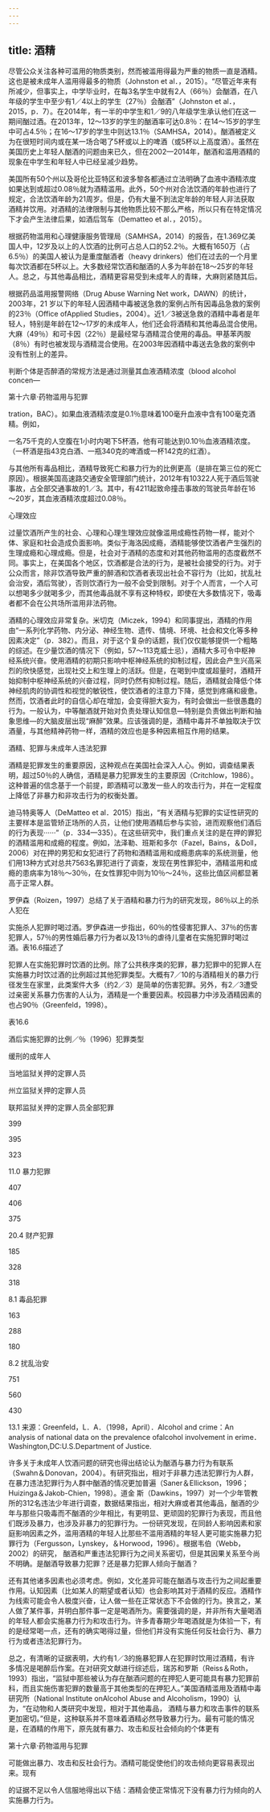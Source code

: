 ```yaml
---
---
---
```

title: 酒精
---



尽管公众关注各种可滥用的物质类别，然而被滥用得最为严重的物质一直是酒精。这也是被未成年人滥用得最多的物质（Johnston et al．，2015）。“尽管近年来有所减少，但事实上，中学毕业时，在每3名学生中就有2人（66％）会酗酒，在八年级的学生中至少有1／4以上的学生（27％）会酗酒”（Johnston et al．，2015，p．7）。在2014年，有一半的中学生和1／9的八年级学生承认他们在这一期间酗过酒。在2013年，12～13岁的学生的酗酒率可达0.8％：在14～15岁的学生中可占4.5％；在16～17岁的学生中则达13.1％（SAMHSA，2014）。酗酒被定义为在很短时间内或在某一场合喝了5杯或以上的啤酒（或5杯以上高度酒）。虽然在美国历史上年轻人酗酒的问题由来已久，但在2002—2014年，酗酒和滥用酒精的现象在中学生和年轻人中已经呈减少趋势。

美国所有50个州以及哥伦比亚特区和波多黎各都通过立法明确了血液中酒精浓度如果达到或超过0.08％就为酒精滥用。此外，50个州对合法饮酒的年龄也进行了规定，合法饮酒年龄为21周岁。但是，仍有大量不到法定年龄的年轻人非法获取酒精并饮用。对酒精的法律限制与其他物质比较不那么严格，所以只有在特定情况下才会产生法律后果，如酒后驾车（Dematteo et al．，2015）。

根据药物滥用和心理健康服务管理局（SAMHSA，2014）的报告，在1.369亿美国人中，12岁及以上的人饮酒的比例可占总人口的52.2％。大概有1650万（占6.5％）的美国人被认为是重度酗酒者（heavy drinkers）他们在过去的一个月里每次饮酒都在5杯以上。大多数经常饮酒和酗酒的人多为年龄在18～25岁的年轻人。总之，与其他毒品相比，酒精更容易受到未成年人的青睐，大麻则紧随其后。

根据药品滥用报警网络（Drug Abuse Warning Net work，DAWN）的统计，2003年，21 岁以下的年轻人因酒精中毒被送急救的案例占所有因毒品急救的案例的23％（Office ofApplied Studies，2004）。近1／3被送急救的酒精中毒者是年轻人，特别是年龄在12～17岁的未成年人，他们还会将酒精和其他毒品混合使用。大麻（49％）和可卡因（22％）是最经常与酒精混合使用的毒品。甲基苯丙胺（8％）有时也被发现与酒精混合使用。在2003年因酒精中毒送去急救的案例中没有性别上的差异。

判断个体是否醉酒的常规方法是通过测量其血液酒精浓度（blood alcohol concen—

第十六章·药物滥用与犯罪

tration，BAC）。如果血液酒精浓度是0.1％意味着100毫升血液中含有100毫克酒精。例如，

一名75千克的人空腹在1小时内喝下5杯酒，他有可能达到0.10％血液酒精浓度。（一杯酒是指43克白酒、一瓶340克的啤酒或一杯142克的红酒）。

与其他所有毒品相比，酒精导致死亡和暴力行为的比例更高（是排在第三位的死亡原因）。根据美国高速路交通安全管理部门统计，2012年有10322人死于酒后驾驶事故，占全部交通事故的1／3。其中，有4211起致命撞击事故的驾驶员年龄在16～20岁，其血液酒精浓度超过0.08％。

心理效应

过量饮酒所产生的社会、心理和心理生理效应就像滥用成瘾性药物一样，能对个体、家庭和社会造成负面影响。类似于海洛因成瘾，酒精能够使饮酒者产生强烈的生理成瘾和心理成瘾。但是，社会对于酒精的态度和对其他药物滥用的态度截然不同。事实上，在美国各个地区，饮酒都是合法的行为，是被社会接受的行为。对于公众而言，除非饮酒导致严重的醉酒和饮酒者表现出社会不容行为（比如，扰乱社会治安，酒后驾驶），否则饮酒行为一般不会受到限制。对于个人而言，一个人可以想喝多少就喝多少，而其他毒品就不享有这种特权，即使在大多数情况下，吸毒者都不会在公共场所滥用非法药物。

酒精的心理效应非常复杂。米切克（Miczek，1994）和同事提出，酒精的作用由“一系列化学药物、内分泌、神经生物、遗传、情境、环境、社会和文化等多种因素决定”（p．382）。而且，对于这个复杂的话题，我们仅仅能够提供一个粗略的综述。在少量饮酒的情况下（例如，57～113克威士忌），酒精大多可令中枢神经系统兴奋。使用酒精的初期只影响中枢神经系统的抑制过程，因此会产生兴高采烈的欣快感觉，出现社交上和生理上的活跃。但是，在喝到中度或超量时，酒精开始抑制中枢神经系统的兴奋过程，同时仍然有抑制过程。随后，酒精就会降低个体神经肌肉的协调性和视觉的敏锐性，使饮酒者的注意力下降，感觉到疼痛和疲惫。然而，饮酒者此时的自信心却在增加，会变得胆大妄为，有时会做出一些很愚蠢的行为。一般认为，中等酗酒就开始对负责处理认知信息—特别是负责做出判断和抽象思维—的大脑皮层出现“麻醉”效果。应该强调的是，酒精中毒并不单独取决于饮酒量，与其他精神药物一样，酒精的效应也是多种因素相互作用的结果。

酒精、犯罪与未成年人违法犯罪

酒精是犯罪发生的重要原因，这种观点在美国社会深入人心。例如，调查结果表明，超过50％的人确信，酒精是暴力犯罪发生的主要原因（Critchlow，1986）。这种普遍的信念基于一个前提，即酒精可以激发一些人的攻击行为，并在一定程度上降低了非暴力和非攻击行为的权衡处置。

迪马特奥等人（DeMatteo et al．2015）指出，“有关酒精与犯罪的实证性研究的主要样本是监管矫正场所的人员，让他们使用酒精后参与实验，进而观察他们酒后的行为表现······”（p．334—335）。在这些研究中，我们重点关注的是在押的罪犯的酒精滥用和成瘾的程度。例如，法泽勒、班斯和多尔（Fazel，Bains，＆Doll，2006）对在押的男犯和女犯进行了药物和酒精滥用和成瘾患病率的系统测量，他们用13种方式对总共7563名罪犯进行了调查，发现在男性罪犯中，酒精滥用和成瘾的患病率为18％～30％，在女性罪犯中则为10％～24％，这些比值区间都显著高于正常人群。



罗伊森（Roizen，1997）总结了关于酒精和暴力行为的研究发现，86％以上的杀人犯在

实施杀人犯罪时喝过酒。罗伊森进一步指出，60％的性侵害犯罪人、37％的伤害犯罪人，57％的男性婚后暴力行为者以及13％的虐待儿童者在实施犯罪时喝过酒。表16.6描述了

犯罪人在实施犯罪时饮酒的比例。除了公共秩序类的犯罪，暴力犯罪中的犯罪人在实施暴力时饮过酒的比例超过其他犯罪类型。大概有7／10的与酒精相关的暴力行径发生在家里，此类案件大多（约2／3）是简单的伤害犯罪。另外，有2／3遭受过亲密关系暴力伤害的人认为，酒精是一个重要因素。校园暴力中涉及酒精因素的也占90％（Greenfeld，1998）。

表16.6

酒后实施犯罪的比例／％（1996）犯罪类型

缓刑的成年人

当地监狱关押的定罪人员

州立监狱关押的定罪人员

联邦监狱关押的定罪人员全部犯罪

399

395

323

11.0 暴力犯罪

407

406

375

20.4 财产犯罪

185

328

318

8.1 毒品犯罪

163

288

180

8.2 扰乱治安

751

560

430

13.1 来源：Greenfeld，L．A．（1998，April）．Alcohol and crime：An analysis of national data on the prevalence ofalcohol involvement in erime． Washington,DC:U.S.Department of Justice.

许多关于未成年人饮酒问题的研究也得出结论认为酗酒与暴力行为有联系（Swahn＆Donovan，2004）。有研究指出，相对于非暴力违法犯罪行为人群，在暴力违法犯罪行为人群中酗酒的情况更加普遍（Saner＆Ellickson，1996；Huizinga＆Jakob-Chien，1998）。道金 斯（Dawkins，1997）对一个少年管教所的312名违法少年进行调查，数据结果指出，相对大麻或者其他毒品，酗酒的少年与那些只吸毒而不酗酒的少年相比，有更明显、更顽固的犯罪行为表现，而且他们既涉及暴力，也涉及非暴力的犯罪行为。一份研究发现，在同龄人影响因素和家庭影响因素之外，滥用酒精的年轻人比那些不滥用酒精的年轻人更可能实施暴力犯罪行为（Fergusson，Lynskey，＆Horwood，1996）。根据韦伯（Webb，2002）的研究， 酗酒和严重违法犯罪行为之间关系密切，但是其因果关系至今尚不明确。是酗酒导致暴力犯罪？还是暴力犯罪人倾向于酗酒？

还有其他诸多因素也必须考虑。例如，文化差异可能在酗酒与攻击行为之间起重要作用。认知因素（比如某人的期望或者认知）也会影响其对于酒精的反应。酒精作为线索可能会令人极度兴奋，让人做一些在正常状态下不会做的行为。换言之，某人做了某件事，并明白那件事一定是喝酒所为。需要强调的是，并非所有大量喝酒的年轻人都会实施暴力行为和攻击行为。许多青春期少年喝酒就是为体验一下，有的是经常喝一点，还有的确实喝得过量，但他们并没有实施任何反社会行为、暴力行为或者违法犯罪行为。

总之，有清晰的证据表明，大约有1／3的施暴犯罪人在犯罪时饮用过酒精，有许多情况是喝醉后作案。在对研究文献进行综述后，瑞苏和罗斯（Reiss＆Roth，1993）指出，“监狱中那些被认为存在酗酒问题的在押犯人更可能具有暴力犯罪前科，而且实施伤害犯罪的数量高于其他类型的在押犯人。”美国酒精滥用及酒精中毒研究所（National Institute onAlcohol Abuse and Alcoholism，1990）认为，“在动物和人类研究中发现，相对于其他毒品， 酒精与暴力和攻击事件的联系更加密切。”但是，这种联系并不意味着酒精必然导致暴力行为。最有可能的情况是，在酒精的作用下，原先就有暴力、攻击和反社会倾向的个体更有

第十六章·药物滥用与犯罪

可能做出暴力、攻击和反社会行为。酒精可能促使他们的攻击倾向更容易表现出来。现有

的证据不足以令人信服地得出以下结：酒精会使正常情况下没有暴力行为倾向的人实施暴力行为。